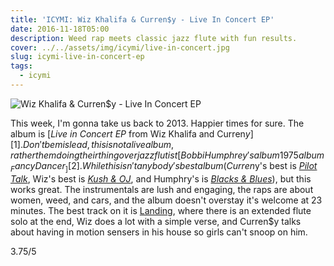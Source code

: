 ```yaml
---
title: 'ICYMI: Wiz Khalifa & Curren$y - Live In Concert EP'
date: 2016-11-18T05:00
description: Weed rap meets classic jazz flute with fun results.
cover: ../../assets/img/icymi/live-in-concert.jpg
slug: icymi-live-in-concert-ep
tags:
  - icymi
---
```


![Wiz Khalifa & Curren$y - Live In Concert EP](../../assets/img/icymi/live-in-concert.jpg)

This week, I'm gonna take us back to 2013. Happier times for sure. The album is
[_Live in Concert EP_ from Wiz Khalifa and Curren$y][1]. Don't be mislead, this
is not a live album, rather them doing their thing over jazz flutist [Bobbi Humphrey's album 1975 album _Fancy Dancer_][2].
While this isn't anybody's best album (Curren$y's best is [*Pilot Talk*][3],
Wiz's best is [*Kush & OJ*][4], and Humphry's is [*Blacks & Blues*][5]), but
this works great. The instrumentals are lush and engaging, the raps are about
women, weed, and cars, and the album doesn't overstay it's welcome at 23
minutes. The best track on it is [Landing][6], where there is an extended flute
solo at the end, Wiz does a lot with a simple verse, and Curren$y talks about
having in motion sensers in his house so girls can't snoop on him.

3.75/5

[1]: https://open.spotify.com/album/2r1pEm4zT8bzXy9zGKOLwe
[2]: https://open.spotify.com/album/1pT80BtTp6pzTvX3PFUHpb
[3]: https://open.spotify.com/album/5ydx8HEoTmJrxZuPKcTU4V
[4]: http://www.datpiff.com/Wiz-Khalifa-Kush-OJ-mixtape.112367.html
[5]: https://open.spotify.com/album/1zCeavwN7ZhPIGR5phKxJv
[6]: https://open.spotify.com/track/3GQsfS8DwxLPHWBBqFHOgI

